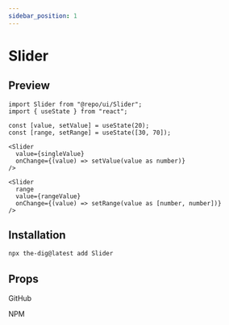 ```yaml
---
sidebar_position: 1
---
```


# Slider

## Preview


<Container>
  <SliderPreview />
</Container>

```tsx
import Slider from "@repo/ui/Slider";
import { useState } from "react";

const [value, setValue] = useState(20);
const [range, setRange] = useState([30, 70]);

<Slider
  value={singleValue}
  onChange={(value) => setValue(value as number)}
/>

<Slider
  range
  value={rangeValue}
  onChange={(value) => setRange(value as [number, number])}
/>
```

## Installation

```bash
npx the-dig@latest add Slider
```

## Props

<RedirectLink href="https://github.com/react-component/slider">
  GitHub
</RedirectLink>

<br />

<RedirectLink href="https://www.npmjs.com/package/rc-slider">NPM</RedirectLink>
